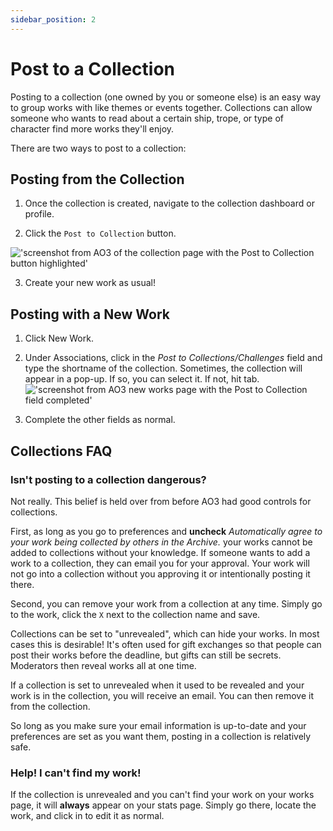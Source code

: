 ```yaml
---
sidebar_position: 2
---
```


# Post to a Collection

Posting to a collection (one owned by you or someone else) is an easy way to
group works with like themes or events together. Collections can allow someone
who wants to read about a certain ship, trope, or type of character find more
works they'll enjoy.

There are two ways to post to a collection:

## Posting from the Collection

1. Once the collection is created, navigate to the collection dashboard or
   profile.

2. Click the `Post to Collection` button.

!['screenshot from AO3 of the collection page with the Post to Collection button highlighted'](/img/docs/ao3/collections_profile.png)

3. Create your new work as usual!

## Posting with a New Work

1. Click New Work.

2. Under Associations, click in the _Post to Collections/Challenges_ field and
   type the shortname of the collection. Sometimes, the collection will appear
   in a pop-up. If so, you can select it. If not, hit tab.
   !['screenshot from AO3 new works page with the Post to Collection field completed'](/img/docs/ao3/collections_new_work.png)

3. Complete the other fields as normal.

## Collections FAQ

### Isn't posting to a collection dangerous?

   Not really. This belief is held over from before AO3 had good controls for
   collections.

   First, as long as you go to preferences and **uncheck** _Automatically agree
   to your work being collected by others in the Archive._ your works cannot be
   added to collections without your knowledge. If someone wants to add a work
   to a collection, they can email you for your approval. Your work will not go
   into a collection without you approving it or intentionally posting it there.

   Second, you can remove your work from a collection at any time. Simply go to
   the work, click the `X` next to the collection name and save.

   Collections can be set to "unrevealed", which can hide your works. In most
   cases this is desirable! It's often used for gift exchanges so that people
   can post their works before the deadline, but gifts can still be secrets.
   Moderators then reveal works all at one time.

   If a collection is set to unrevealed when it used to be revealed and your
   work is in the collection, you will receive an email. You can then remove it
   from the collection.

   So long as you make sure your email information is up-to-date and your
   preferences are set as you want them, posting in a collection is relatively
   safe.

### **Help! I can't find my work!**

   If the collection is unrevealed and you can't find your work on your works
   page, it will **always** appear on your stats page. Simply go there, locate
   the work, and click in to edit it as normal.

